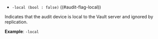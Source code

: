 - `-local (bool : false)` ((#audit-flag-local))

Indicates that the audit device is local to the Vault server and ignored by
replication.

**Example**: `-local`
